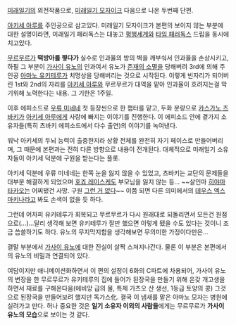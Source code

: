 [[미래일기]]의 외전작품으로, [[미래일기 모자이크]] 다음으로 나온 두번째 단편.

[[아키세 아루]]를 주인공으로 삼고있다. 미래일기 모자이크가 본편의 보이지 않는 부분에 대한 설명이라면, 미래일기 패러독스는 대놓고 [[평행세계]]와 [[타임 패러독스]] 드립을 동시에 치고있다.

[[무르무르#s-2.4|무르무르]]가 '''떡방아를 찧다가''' 실수로 인과율의 방의 벽을 깨부숴서 인과율을 손상시키고, 하필 그 부분이 [[가사이 유노]]의 인과여서 유노가 [[존재의 소멸]]을 당해버려 3rd에 의해 주인공 [[아마노 유키테루]]가 치명상을 당해버리는 것으로 시작된다. 이렇게 빈자리가 되어버린 1st와 2nd의 자리를 [[아키세 아루]]와 무르무르가 대역을 맡아 인과율이 흐려지는걸 막기위해 노력한다는 내용. 그 기한은 1주일.

이후 에피소드로 [[우류 미네네]] 첫 등장씬으로 한 챕터를 맡고, 두화 분량으로 [[카스가노 츠바키]]가 [[아키세 아루]]에게 사랑에 빠지는 이야기를 진행한다. 이 에피소드 안에 곁가지 소유자들(특히 츠바키 에피소드에서 다수 출연)의 이야기를 녹여낸다. 

워낙 아키세의 두뇌 능력이 출중한지라 상황 전체를 완전히 자기 페이스로 만들어버리며, 그 때문에 본편과는 전혀 다른 방향으로 내용이 전개된다. 대체적으로 미래일기 소유자들이 아키세 덕분에 구원을 받는다는 플롯. 

아키세 덕분에 우류 미네네는 한쪽 눈을 잃지 않을 수 있었고, 츠바키는 교단의 문제들을 대부분 해결하게 되었으며 [[호죠 레이스케]]도 부모님을 잃지 않는 등... ~~살인마 [[히야마 타카오]]는 어찌됐건 사망. 구원 [[그런 거 없다]]~~ 이쯤 되면 다른 의미에서의 [[데우스 엑스 마키나]]라고 봐도 손색이 없을 듯 하다. 

그런데 어차피 유키테루가 회복되고 무르무르가 다시 원래대로 되돌리면서 모든건 원점으로(…)...달리 생각해 보면 유키테루가 잘만 했으면 이렇게 됐을 수도 있다는 것이니 조금 씁쓸하기도 하다. 유노의 무지막지함을 생각해보면 무의미한 가정이다만은...

결말 부분에서 [[가사이 유노]]에 대한 진실이 살짝 스쳐지나간다. 물론 이 부분은 본편에서의 유노의 비밀과 연결되어 있다.

여담이지만 애니메이션화하면서 이 편의 설정이 6화의 C파트에 차용되어, 가사이 유노의 변장을 한 무르무르가 유키테루의 집에 들어가 된장국을 만들기 위해 온갖 개고생을 하면서 재료를 구해온다음(에비앙 급의 물, 특제 가츠오 산 생선, 1등급 토양의 콩) 그것으로 된장국을 만들어보려 했지만 독가스化. 결국 이 냄새를 맡은 아마노 모자는 병원에 실려가고 만다. 허나 중요한 것은 '''일기 소유자 이외의 사람들'''에게는 무르무르가 '''가사이 유노의 모습'''으로 보이는 것 같다.

